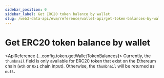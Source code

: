 ```yaml
---
sidebar_position: 0
sidebar_label: Get ERC20 token balance by wallet
slug: /web3-data-api/evm/reference/wallet-api/get-token-balances-by-wallet
---
```



# Get ERC20 token balance by wallet


<ApiBanner />

<ApiReference {...config.token.getWalletTokenBalances}>
  <Admonition type="info" icon="💡" title="Thumbnail ONLY for ETH">
    <ReactMarkdown>
      Currently, the `thumbnail` field is only available for ERC20 token that
      exist on the Ethereum chain (`eth` or `0x1` chain input). Otherwise, the
      `thumbnail` will be returned as `null`.
    </ReactMarkdown>
  </Admonition>
</ApiReference>
